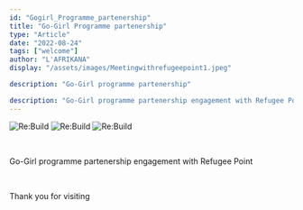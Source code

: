 ```yaml
---
id: "Gogirl_Programme_partenership"
title: "Go-Girl Programme partenership"
type: "Article"
date: "2022-08-24"
tags: ["welcome"]
author: "L'AFRIKANA"
display: "/assets/images/Meetingwithrefugeepoint1.jpeg"

description: "Go-Girl programme partenership"

description: "Go-Girl programme partenership engagement with Refugee Point"summary:"
---
```

![Re:Build](/assets/images/Meetingwithrefugeepoint1.jpeg)
![Re:Build](/assets/images/Meetingwithrefugeepoint1.jpeg)
![Re:Build](/assets/images/Meetingwithrefugeepoint1.jpeg)

<br/>

Go-Girl programme partenership engagement with Refugee Point

<br/>

Thank you for visiting
